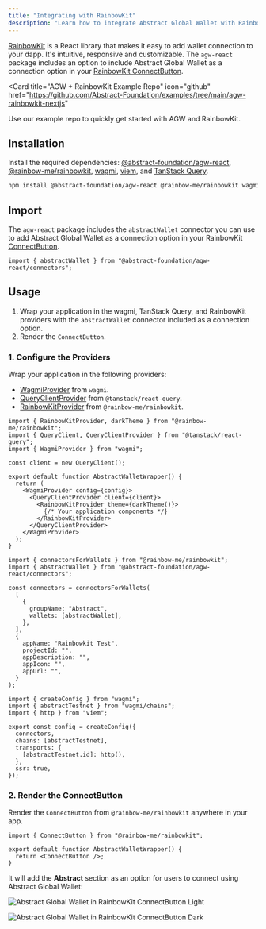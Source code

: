 ```yaml
---
title: "Integrating with RainbowKit"
description: "Learn how to integrate Abstract Global Wallet with RainbowKit."
---
```


[RainbowKit](https://www.rainbowkit.com/) is a React library
that makes it easy to add wallet connection to your dapp. It's intuitive, responsive and customizable.
The `agw-react` package includes an option to include Abstract Global Wallet
as a connection option in your [RainbowKit ConnectButton](https://www.rainbowkit.com/docs/connect-button).

<Card
  title="AGW + RainbowKit Example Repo"
  icon="github"
  href="https://github.com/Abstract-Foundation/examples/tree/main/agw-rainbowkit-nextjs"
>
  Use our example repo to quickly get started with AGW and RainbowKit.
</Card>

## Installation

Install the required dependencies: [@abstract-foundation/agw-react](/abstract-global-wallet/agw-react/overview),
[@rainbow-me/rainbowkit](https://www.rainbowkit.com/docs/getting-started/installation),
[wagmi](https://wagmi.sh/react/getting-started/installation), [viem](https://viem.sh/getting-started/installation),
and [TanStack Query](https://tanstack.com/query/latest/docs/framework/react/installation).

```bash
npm install @abstract-foundation/agw-react @rainbow-me/rainbowkit wagmi viem@2.x @tanstack/react-query
```

## Import

The `agw-react` package includes the `abstractWallet` connector you can use to add Abstract Global Wallet as a
connection option in your RainbowKit [ConnectButton](https://www.rainbowkit.com/docs/connect-button).

```tsx
import { abstractWallet } from "@abstract-foundation/agw-react/connectors";
```

## Usage

1. Wrap your application in the wagmi, TanStack Query, and RainbowKit providers with the `abstractWallet` connector included as a connection option.
2. Render the `ConnectButton`.

### 1. Configure the Providers

Wrap your application in the following providers:

- [WagmiProvider](https://wagmi.sh/react/api/WagmiProvider) from `wagmi`.
- [QueryClientProvider](https://tanstack.com/query/latest/docs/framework/react/reference/QueryClientProvider) from `@tanstack/react-query`.
- [RainbowKitProvider](https://www.rainbowkit.com/docs/customization#customizing-the-connect-button) from `@rainbow-me/rainbowkit`.

<CodeGroup>

```tsx Providers
import { RainbowKitProvider, darkTheme } from "@rainbow-me/rainbowkit";
import { QueryClient, QueryClientProvider } from "@tanstack/react-query";
import { WagmiProvider } from "wagmi";

const client = new QueryClient();

export default function AbstractWalletWrapper() {
  return (
    <WagmiProvider config={config}>
      <QueryClientProvider client={client}>
        <RainbowKitProvider theme={darkTheme()}>
          {/* Your application components */}
        </RainbowKitProvider>
      </QueryClientProvider>
    </WagmiProvider>
  );
}
```

```tsx RainbowKit Config
import { connectorsForWallets } from "@rainbow-me/rainbowkit";
import { abstractWallet } from "@abstract-foundation/agw-react/connectors";

const connectors = connectorsForWallets(
  [
    {
      groupName: "Abstract",
      wallets: [abstractWallet],
    },
  ],
  {
    appName: "Rainbowkit Test",
    projectId: "",
    appDescription: "",
    appIcon: "",
    appUrl: "",
  }
);
```

```tsx Wagmi Config
import { createConfig } from "wagmi";
import { abstractTestnet } from "wagmi/chains";
import { http } from "viem";

export const config = createConfig({
  connectors,
  chains: [abstractTestnet],
  transports: {
    [abstractTestnet.id]: http(),
  },
  ssr: true,
});
```

</CodeGroup>

### 2. Render the ConnectButton

Render the `ConnectButton` from `@rainbow-me/rainbowkit` anywhere in your app.

```tsx
import { ConnectButton } from "@rainbow-me/rainbowkit";

export default function AbstractWalletWrapper() {
  return <ConnectButton />;
}
```

It will add the **Abstract** section as an option for users to connect using Abstract Global Wallet:

<img
  className="block dark:hidden"
  src="/images/agw-rainbowkit.png"
  alt="Abstract Global Wallet in RainbowKit ConnectButton Light"
/>

<img
  className="hidden dark:block"
  src="/images/agw-rainbowkit.png"
  alt="Abstract Global Wallet in RainbowKit ConnectButton Dark"
/>
